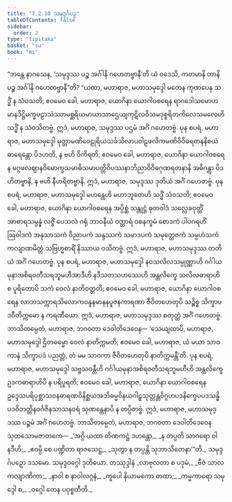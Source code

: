 ```yaml
---
title: "7.2.10 သမုဒ္ဒင်္ဂပဉှ"
tableOfContents: false
sidebar:
  order: 2
type: "tipitaka"
basket: "su"
book: "mi"
---
```



<DynamicBreadcrumb />

<Division number="244" book="mi">

<Paragraph number="1744" book="mi">
“ဘန္တေ နာဂသေန, ‘သမုဒ္ဒဿ ပဉ္စ အင်္ဂါနိ ဂဟေတဗ္ဗာနီ’တိ ယံ ဝဒေသိ, ကတမာနိ တာနိ ပဉ္စ အင်္ဂါနိ ဂဟေတဗ္ဗာနီ”တိ? “ယထာ, မဟာရာဇ, မဟာသမုဒ္ဒေါ မတေန ကုဏပေန သဒ္ဓိံ န သံဝသတိ; ဧဝမေဝ ခေါ, မဟာရာဇ, ယောဂိနာ ယောဂါဝစရေန ရာဂဒေါသမောဟမာနဒိဋ္ဌိမက္ခပဠာသဲဿာမစ္ဆရိယမာယာသာဌေယျကုဋိလဝိသမဒုစ္စရိတကိလေသမလေဟိ သဒ္ဓိံ န သံဝသိတဗ္ဗံ. ဣဒံ, မဟာရာဇ, သမုဒ္ဒဿ ပဌမံ အင်္ဂံ ဂဟေတဗ္ဗံ.
</Paragraph>

<Paragraph number="1745" book="mi">
ပုန စပရံ, မဟာရာဇ, မဟာသမုဒ္ဒေါ မုတ္တာမဏိဝေဠုရိယသင်္ခသိလာပဝါဠဖလိကမဏိဝိဝိဓရတနနိစယံ ဓာရေန္တော ပိဒဟတိ, န ဗဟိ ဝိကိရတိ; ဧဝမေဝ ခေါ, မဟာရာဇ, ယောဂိနာ ယောဂါဝစရေန မဂ္ဂဖလဈာနဝိမောက္ခသမာဓိသမာပတ္တိဝိပဿနာဘိညာဝိဝိဓဂုဏရတနာနိ အဓိဂန္တွာ ပိဒဟိတဗ္ဗာနိ, န ဗဟိ နီဟရိတဗ္ဗာနိ. ဣဒံ, မဟာရာဇ, သမုဒ္ဒဿ ဒုတိယံ အင်္ဂံ ဂဟေတဗ္ဗံ.
</Paragraph>

<Paragraph number="1746" book="mi">
ပုန စပရံ, မဟာရာဇ, မဟာသမုဒ္ဒေါ မဟန္တေဟိ မဟာဘူတေဟိ သဒ္ဓိံ သံဝသတိ; ဧဝမေဝ ခေါ, မဟာရာဇ, ယောဂိနာ ယောဂါဝစရေန အပ္ပိစ္ဆံ သန္တုဋ္ဌံ ဓုတဝါဒံ သလ္လေခဝုတ္တိံ အာစာရသမ္ပန္နံ လဇ္ဇိံ ပေသလံ ဂရုံ ဘာဝနီယံ ဝတ္တာရံ ဝစနက္ခမံ စောဒကံ ပါပဂရဟိံ ဩဝါဒကံ အနုသာသကံ ဝိညာပကံ သန္ဒဿကံ သမာဒပကံ သမုတ္တေဇကံ သမ္ပဟံသကံ ကလျာဏမိတ္တံ သဗြဟ္မစာရိံ နိဿာယ ဝသိတဗ္ဗံ. ဣဒံ, မဟာရာဇ, မဟာသမုဒ္ဒဿ တတိယံ အင်္ဂံ ဂဟေတဗ္ဗံ.
</Paragraph>

<Paragraph number="1747" book="mi">
ပုန စပရံ, မဟာရာဇ, မဟာသမုဒ္ဒေါ နဝသလိလသမ္ပုဏ္ဏာဟိ ဂင်္ဂါယမုနာအစိရဝတီသရဘူမဟီအာဒီဟိ နဒီသတသဟဿေဟိ အန္တလိက္ခေ သလိလဓာရာဟိ စ ပူရိတောပိ သကံ ဝေလံ နာတိဝတ္တတိ; ဧဝမေဝ ခေါ, မဟာရာဇ, ယောဂိနာ ယောဂါဝစရေန လာဘသက္ကာရသိလောကဝန္ဒနမာနနပူဇနကာရဏာ ဇီဝိတဟေတုပိ သဉ္စိစ္စ သိက္ခာပဒဝီတိက္ကမော န ကရဏီယော. ဣဒံ, မဟာရာဇ, မဟာသမုဒ္ဒဿ စတုတ္ထံ အင်္ဂံ ဂဟေတဗ္ဗံ. ဘာသိတမ္ပေတံ, မဟာရာဇ, ဘဂဝတာ ဒေဝါတိဒေဝေန—
</Paragraph>

<Paragraph number="1748" book="mi">
‘သေယျထာပိ, မဟာရာဇ, မဟာသမုဒ္ဒေါ ဌိတဓမ္မော ဝေလံ နာတိက္ကမတိ; ဧဝမေဝ ခေါ, မဟာရာဇ, ယံ မယာ သာဝကာနံ သိက္ခာပဒံ ပညတ္တံ, တံ မမ သာဝကာ ဇီဝိတဟေတုပိ နာတိက္ကမန္တီ’တိ.
</Paragraph>

<Paragraph number="1749" book="mi">
ပုန စပရံ, မဟာရာဇ, မဟာသမုဒ္ဒေါ သဗ္ဗသဝန္တီဟိ ဂင်္ဂါယမုနာအစိရဝတီသရဘူမဟီဟိ အန္တလိက္ခေ ဥဒကဓာရာဟိပိ န ပရိပူရတိ; ဧဝမေဝ ခေါ, မဟာရာဇ, ယောဂိနာ ယောဂါဝစရေန ဥဒ္ဒေသပရိပုစ္ဆာသဝနဓာရဏဝိနိစ္ဆယအဘိဓမ္မဝိနယဂါဠှသုတ္တန္တဝိဂ္ဂဟပဒနိက္ခေပပဒသန္ဓိ ပဒဝိဘတ္တိနဝင်္ဂဇိနသာသနဝရံ သုဏန္တေနာပိ န တပ္ပိတဗ္ဗံ. ဣဒံ, မဟာရာဇ, မဟာသမုဒ္ဒဿ ပဉ္စမံ အင်္ဂံ ဂဟေတဗ္ဗံ. ဘာသိတမ္ပေတံ, မဟာရာဇ, ဘဂဝတာ ဒေဝါတိဒေဝေန သုတသောမဇာတကေ—
</Paragraph>

<Paragraph number="1750" type="verses" book="mi">
_‘အဂ္ဂိ ယထာ တိဏကဋ္ဌံ ဒဟန္တော,_  
_န တပ္ပတိ သာဂရော ဝါ နဒီဟိ;_  
_ဧဝမ္ပိ စေ ပဏ္ဍိတာ ရာဇသေဋ္ဌ,_  
_သုတွာ န တပ္ပန္တိ သုဘာသိတေနာ’”တိ._  


</Paragraph>
</Division>

<Paragraph number="1751" type="center" book="mi">
သမုဒ္ဒင်္ဂပဉှော ဒသမော.



</Paragraph>

<Paragraph number="1752" type="center" book="mi">
သမုဒ္ဒဝဂ္ဂေါ ဒုတိယော.



</Paragraph>

<Paragraph number="1753" type="center" book="mi">
တဿုဒ္ဒါနံ


</Paragraph>

<Paragraph number="1754" type="verses" book="mi">
_လာဗုလတာ စ ပဒုမံ,_  
_ဗီဇံ သာလကလျာဏိကာ;_  
_နာဝါ စ နာဝါလဂ္ဂနံ,_  
_ကူပေါ နိယာမကော တထာ;_  
_ကမ္မကာရော သမုဒ္ဒေါ စ,_  
_ဝဂ္ဂေါ တေန ပဝုစ္စတီတိ._
</Paragraph>
